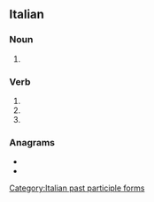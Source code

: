 ==Italian==

===Noun===
{{head|it|noun plural form|g=f}}

# {{plural of|cavalcata|lang=it}}

===Verb===
{{head|it|verb form}}

# {{inflection of|cavalcare||2|p|pres|indc|lang=it}}
# {{inflection of|cavalcare||2|p|impr|lang=it}}
# {{feminine plural of|cavalcato|lang=it}}

===Anagrams===
* {{l|it|calcavate}}
* {{l|it|laccavate}}

[[Category:Italian past participle forms]]